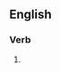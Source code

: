 ==English==

===Verb===
{{head|en|present participle}}

# {{present participle of|permeabilize|lang=en|nocat=1}}